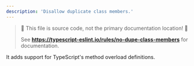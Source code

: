 ---
description: 'Disallow duplicate class members.'
---


> 🛑 This file is source code, not the primary documentation location! 🛑
>
> See **https://typescript-eslint.io/rules/no-dupe-class-members** for documentation.


<TypeScriptOverlap />

It adds support for TypeScript's method overload definitions.
